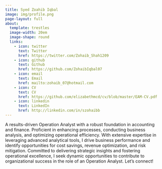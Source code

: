 ```yaml
---
title: Syed Zoahib Iqbal
image: img/profile.png
page-layout: full
about:
  template: trestles
  image-width: 20em
  image-shape: round
  links:
    - icon: twitter
      text: Twitter
      href: https://twitter.com/Zohaib_Shah1209
    - icon: github
      text: Github
      href: https://github.com/ZohaibIqbal07
    - icon: email
      text: Email
      href: mailto:zohaib_07@hotmail.com
    - icon: CV
      text: CV
      href: https://github.com/elizabethmcd/cv/blob/master/EAM-CV.pdf
    - icon: linkedin
      text: LinkedIn
      href: http://linkedin.com/in/szohaibb
---
```


A results-driven Operation Analyst with a robust
foundation in accounting and finance. Proficient in
enhancing processes, conducting business analysis,
and optimizing operational efficiency. With extensive
expertise in leveraging advanced analytical tools, I
drive business performance and identify opportunities
for cost savings, revenue optimization, and risk
mitigation. Committed to delivering strategic insights
and fostering operational excellence, I seek dynamic
opportunities to contribute to organizational success in
the role of an Operation Analyst. Let’s connect!
